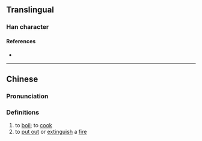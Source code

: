 {{also|𤆡}}
{{character info}}
==Translingual==

===Han character===
{{Han char|rn=86|rad=火|as=10|sn=14|four=|canj=FHRF|ids=⿰火烏}}

====References====
* {{Han ref|kx=0680.040|dkj=19306|dj=1091.090|hdz=32224.010|uh=7193|ud=29075}}

----

==Chinese==
{{zh-forms|s=𤆡}}

===Pronunciation===
{{zh-pron
|m=wǔ
|c=wat1
|mc=
|oc=
|cat=v
}}

===Definitions===
{{zh-hanzi}}

# to [[boil]]; to [[cook]]
# to [[put out]] or [[extinguish]] a [[fire]]